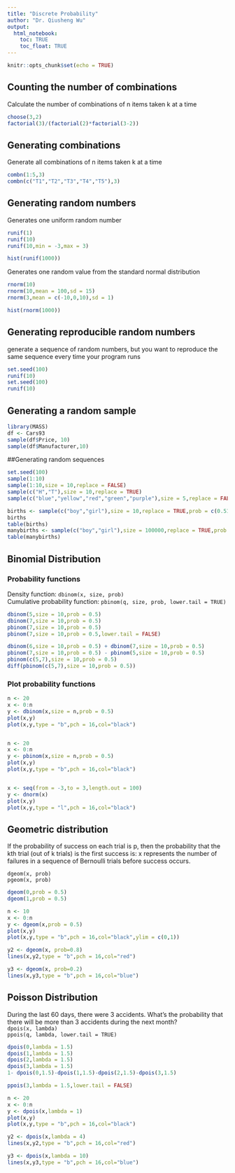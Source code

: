 ```yaml
---
title: "Discrete Probability"
author: "Dr. Qiusheng Wu"
output: 
  html_notebook:
    toc: TRUE
    toc_float: TRUE
---
```


```r
knitr::opts_chunk$set(echo = TRUE)
```

## Counting the number of combinations
Calculate the number of combinations of n items taken k at a time

```r
choose(3,2)
factorial(3)/(factorial(2)*factorial(3-2))
```


## Generating combinations
Generate all combinations of n items taken k at a time

```r
combn(1:5,3)
combn(c("T1","T2","T3","T4","T5"),3)
```

## Generating random numbers
Generates one uniform random number
```r
runif(1)
runif(10)
runif(10,min = -3,max = 3)
```
```r
hist(runif(1000))
```

Generates one random value from the standard normal distribution
```r
rnorm(10)
rnorm(10,mean = 100,sd = 15)
rnorm(3,mean = c(-10,0,10),sd = 1)
```

```r
hist(rnorm(1000))
```


## Generating reproducible random numbers
generate a sequence of random numbers, but you want to reproduce the same sequence every time your program runs
```r
set.seed(100)
runif(10)
set.seed(100)
runif(10)
```

## Generating a random sample
```r
library(MASS)
df <- Cars93
sample(df$Price, 10)
sample(df$Manufacturer,10)
```

##Generating random sequences
```r
set.seed(100)
sample(1:10)
sample(1:10,size = 10,replace = FALSE)
sample(c("H","T"),size = 10,replace = TRUE)
sample(c("blue","yellow","red","green","purple"),size = 5,replace = FALSE)
```

```r
births <- sample(c("boy","girl"),size = 10,replace = TRUE,prob = c(0.513,0.487))
births
table(births)
manybirths <- sample(c("boy","girl"),size = 100000,replace = TRUE,prob = c(0.513,0.487))
table(manybirths)
```

## Binomial Distribution
### Probability functions
Density function: `dbinom(x, size, prob)` <br>
Cumulative probability function: `pbinom(q, size, prob, lower.tail = TRUE)`


```r
dbinom(5,size = 10,prob = 0.5)
dbinom(7,size = 10,prob = 0.5)
pbinom(7,size = 10,prob = 0.5)
pbinom(7,size = 10,prob = 0.5,lower.tail = FALSE)

dbinom(6,size = 10,prob = 0.5) + dbinom(7,size = 10,prob = 0.5)
pbinom(7,size = 10,prob = 0.5) - pbinom(5,size = 10,prob = 0.5)
pbinom(c(5,7),size = 10,prob = 0.5)
diff(pbinom(c(5,7),size = 10,prob = 0.5))
```

### Plot probability functions
```r
n <- 20
x <- 0:n
y <- dbinom(x,size = n,prob = 0.5)
plot(x,y)
plot(x,y,type = "b",pch = 16,col="black")


n <- 20
x <- 0:n
y <- pbinom(x,size = n,prob = 0.5)
plot(x,y)
plot(x,y,type = "b",pch = 16,col="black")


x <- seq(from = -3,to = 3,length.out = 100)
y <- dnorm(x)
plot(x,y)
plot(x,y,type = "l",pch = 16,col="black")
```

## Geometric distribution
If the probability of success on each trial is p, then the probability that the kth trial (out of k trials) is the first success is:
x represents the number of failures in a sequence of Bernoulli trials before success occurs.

`dgeom(x, prob)` <br>
`pgeom(x, prob)`


```r
dgeom(0,prob = 0.5)
dgeom(1,prob = 0.5)

n <- 10
x <- 0:n
y <- dgeom(x,prob = 0.5)
plot(x,y)
plot(x,y,type = "b",pch = 16,col="black",ylim = c(0,1))

y2 <- dgeom(x, prob=0.8)
lines(x,y2,type = "b",pch = 16,col="red")

y3 <- dgeom(x, prob=0.2)
lines(x,y3,type = "b",pch = 16,col="blue")

```

## Poisson Distribution
During the last 60 days, there were 3 accidents. What’s the probability that there will be more than 3 accidents during the next month?<br>
`dpois(x, lambda)` <br>
`ppois(q, lambda, lower.tail = TRUE)`

```r
dpois(0,lambda = 1.5)
dpois(1,lambda = 1.5)
dpois(2,lambda = 1.5)
dpois(3,lambda = 1.5)
1- dpois(0,1.5)-dpois(1,1.5)-dpois(2,1.5)-dpois(3,1.5)

ppois(3,lambda = 1.5,lower.tail = FALSE)
```

```r
n <- 20
x <- 0:n
y <- dpois(x,lambda = 1)
plot(x,y)
plot(x,y,type = "b",pch = 16,col="black")

y2 <- dpois(x,lambda = 4)
lines(x,y2,type = "b",pch = 16,col="red")

y3 <- dpois(x,lambda = 10)
lines(x,y3,type = "b",pch = 16,col="blue")
```


